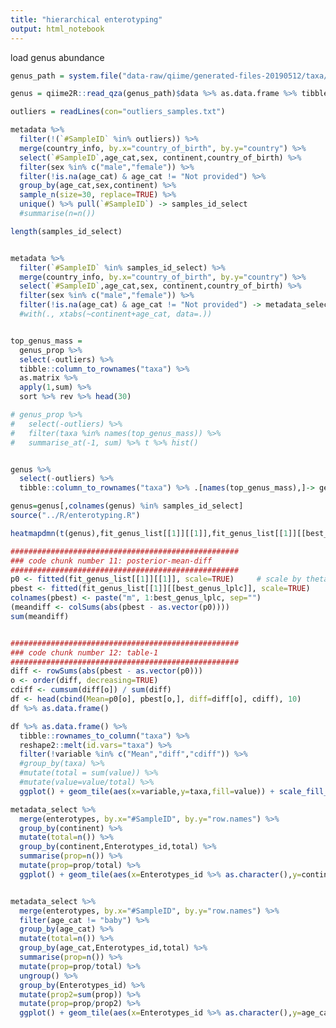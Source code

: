 ```yaml
---
title: "hierarchical enterotyping"
output: html_notebook
---
```




load genus abundance
```r

genus_path = system.file("data-raw/qiime/generated-files-20190512/taxa/genus.qza", package = "agp")

genus = qiime2R::read_qza(genus_path)$data %>% as.data.frame %>% tibble::rownames_to_column("taxa")  %>% as_tibble()


```


```r
outliers = readLines(con="outliers_samples.txt")

metadata %>% 
  filter(!(`#SampleID` %in% outliers)) %>%
  merge(country_info, by.x="country_of_birth", by.y="country") %>%
  select(`#SampleID`,age_cat,sex, continent,country_of_birth) %>% 
  filter(sex %in% c("male","female")) %>%
  filter(!is.na(age_cat) & age_cat != "Not provided") %>%
  group_by(age_cat,sex,continent) %>% 
  sample_n(size=30, replace=TRUE) %>%
  unique() %>% pull(`#SampleID`) -> samples_id_select
  #summarise(n=n())

length(samples_id_select)


metadata %>% 
  filter(`#SampleID` %in% samples_id_select) %>%
  merge(country_info, by.x="country_of_birth", by.y="country") %>%
  select(`#SampleID`,age_cat,sex, continent,country_of_birth) %>% 
  filter(sex %in% c("male","female")) %>%
  filter(!is.na(age_cat) & age_cat != "Not provided") -> metadata_select
  #with(., xtabs(~continent+age_cat, data=.))


top_genus_mass = 
  genus_prop %>% 
  select(-outliers) %>%
  tibble::column_to_rownames("taxa") %>% 
  as.matrix %>% 
  apply(1,sum) %>% 
  sort %>% rev %>% head(30)

# genus_prop %>% 
#   select(-outliers) %>%
#   filter(taxa %in% names(top_genus_mass)) %>%
#   summarise_at(-1, sum) %>% t %>% hist()


genus %>%
  select(-outliers) %>%
  tibble::column_to_rownames("taxa") %>% .[names(top_genus_mass),]-> genus


```



```r

genus=genus[,colnames(genus) %in% samples_id_select]
source("../R/enterotyping.R")

```


```r

heatmapdmn(t(genus),fit_genus_list[[1]][[1]],fit_genus_list[[1]][[best_genus_lplc]])

###################################################
### code chunk number 11: posterior-mean-diff
###################################################
p0 <- fitted(fit_genus_list[[1]][[1]], scale=TRUE)     # scale by theta
pbest <- fitted(fit_genus_list[[1]][[best_genus_lplc]], scale=TRUE)
colnames(pbest) <- paste("m", 1:best_genus_lplc, sep="")
(meandiff <- colSums(abs(pbest - as.vector(p0))))
sum(meandiff)


###################################################
### code chunk number 12: table-1
###################################################
diff <- rowSums(abs(pbest - as.vector(p0)))
o <- order(diff, decreasing=TRUE)
cdiff <- cumsum(diff[o]) / sum(diff)
df <- head(cbind(Mean=p0[o], pbest[o,], diff=diff[o], cdiff), 10)
df %>% as.data.frame()

df %>% as.data.frame() %>%
  tibble::rownames_to_column("taxa") %>%
  reshape2::melt(id.vars="taxa") %>%
  filter(!variable %in% c("Mean","diff","cdiff")) %>%
  #group_by(taxa) %>%
  #mutate(total = sum(value)) %>%
  #mutate(value=value/total) %>%
  ggplot() + geom_tile(aes(x=variable,y=taxa,fill=value)) + scale_fill_viridis_c()

```


```r

metadata_select %>%
  merge(enterotypes, by.x="#SampleID", by.y="row.names") %>%
  group_by(continent) %>%
  mutate(total=n()) %>%
  group_by(continent,Enterotypes_id,total) %>%
  summarise(prop=n()) %>%
  mutate(prop=prop/total) %>%
  ggplot() + geom_tile(aes(x=Enterotypes_id %>% as.character(),y=continent,fill=prop)) + scale_fill_viridis_c()


metadata_select %>%
  merge(enterotypes, by.x="#SampleID", by.y="row.names") %>%
  filter(age_cat != "baby") %>%
  group_by(age_cat) %>%
  mutate(total=n()) %>%
  group_by(age_cat,Enterotypes_id,total) %>%
  summarise(prop=n()) %>%
  mutate(prop=prop/total) %>%
  ungroup() %>%
  group_by(Enterotypes_id) %>%
  mutate(prop2=sum(prop)) %>%
  mutate(prop=prop/prop2) %>%
  ggplot() + geom_tile(aes(x=Enterotypes_id %>% as.character(),y=age_cat,fill=prop)) + scale_fill_viridis_c()


```

